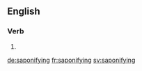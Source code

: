 ==English==

===Verb===
{{head|en|present participle}}

# {{present participle of|saponify|lang=en|nocat=1}}

[[de:saponifying]]
[[fr:saponifying]]
[[sv:saponifying]]